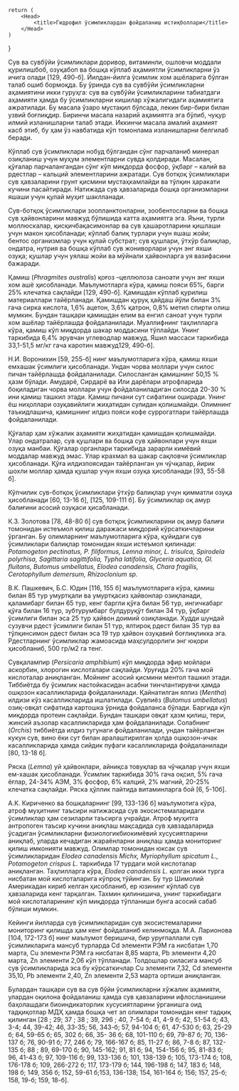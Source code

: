 
    return (
        <Head>
            <title>Гидрофил ўсимликлардан фойдаланиш истиқболлари</title>
        </Head>
    )
}

Сув ва сувбўйи ўсимликлари доривор, витаминли, ошловчи моддали
қурилишбоб, озуқабоп ва бошқа кўплаб аҳамиятли ўсимликларни ўз ичига
олади [129, 490-б]. Йилдан-йилга ўсимлик хом ашёларига бўлган талаб ошиб
бормоқда. Бу ўринда сув ва сувбўйи ўсимликларни аҳамиятини икки гуруҳга:
сув ва сувбўйи ўсимликларини табиатдаги аҳамияти ҳамда бу ўсимликларни
кишилар хўжалигидаги аҳамиятига ажратилади. Бу масала ўзаро мустақил
бўлсада, лекин бир-бири билан узвий боғлиқдир. Биринчи масала назарий
аҳамиятга эга бўлиб, чуқур илмий изланишларни талаб этади. Иккинчи
масала амалий аҳамият касб этиб, бу ҳам ўз навбатида кўп томонлама
изланишларни белгилаб беради.

Кўплаб сув ўсимликлари нобуд бўлгандан сўнг парчаланиб минерал
озиқланиш учун муҳум элементларни сувда қолдиради. Масалан, қўғалар
парчалангандан сўнг кўп миқдорда фосфор, ўқбарг – калий ва рдестлар –
кальций элементларини ажратади. Сув ботқоқ ўсимликлари сув ҳавзаларини
грунт қисмини мустаҳкамлайди ва тўлқин ҳаракати кучини пасайтиради.
Натижада сув ҳавзаларида бошқа организмларни яшаши учун қулай муҳит
шаклланади.

Сув-ботқоқ ўсимликлари зоопланктонларни, зообентосларни ва бошқа
сув ҳайвонларини мавжуд бўлишида катта аҳамиятга эга. Яъни, турли
моллюскалар, қисқичбақасимонлар ва сув ҳашаротларини қишлаши учун
макон ҳисобланади; кўплаб балиқ турлари учун яшаш жойи; бентос организмлар учун қулай субстрат; сув қушлари, ўтхўр балиқлар, ондатра,
нутрия ва бошқа кўплаб сув жониворлари учун энг яхши озуқа; қушлар учун
уялаш жойи ва мўйнали ҳайвонларга уя вазифасини бажаради.

Қамиш (*Phragmites australis*) қоғоз –целлюлоза саноати учун энг яхши
хом ашё ҳисобланади. Маълумотларга кўра, қамиш пояси 65%, барги 25%
клечатка сақлайди [129, 490-б]. Қамишдан кўплаб қурилиш материаллари
тайёрланади. Қамишдан қуруқ ҳайдаш йўли билан 3% гача сирка кислота,
1,6% ацетон, 3,6% қатрон, 0,8% метил спирти олиш мумкин. Бундан ташқари
қамишдан елим ва енгил саноат учун турли хом ашёлар тайёрлашда
фойдаланилади. Муаллифнинг таҳлилларга кўра, қамиш кўп миқдорда шакар
моддасини тўплайди. Унинг таркибида 6,4% эрувчан углеводлар мавжуд.
Яшил массаси таркибида 33,1-51,5 мг/кг гача каротин мавжуд129, 490-б].

Н.И. Воронихин [59, 255-б] нинг маълумотларига кўра, қамиш яхши емхашак ўсимлиги ҳисобланади. Ундан чорва моллари учун силос пичан
тайёрлашда фойдаланилади. Силосланган қамишнинг 50,15 % ҳазм бўлади.
Амударё, Сирдарё ва Или дарёлари атрофларида боқиладиган чорва моллари
учун фойдаланиладиган силосда 20-30 % ини қамиш ташкил этади. Қамиш
пичани сут сифатини оширади. Унинг ёш ниҳоллари озуқавийлиги
жиҳатидан сулидан қолишмайди. Олимнинг таъкидлашича, қамишнинг
илдиз пояси кофе суррогатлари тайёрлашда фойдаланилади.

Қўғалар ҳам хўжалик аҳамияти жиҳатидан қамишдан қолишмайди. Улар
ондатралар, сув қушлари ва бошқа сув ҳайвонлари учун яхши озуқа манбаи.
Қўғалар органлари таркибида зарарли кимёвий моддалар мавжуд эмас. Улар
крахмал ва шакар сақловчи ўсимликлар ҳисобланади. Қўға илдизпоясидан
тайёрланган ун чўчқалар, йирик шохли моллар ҳамда қушлар учун яхши
озуқа ҳисобланади [93, 55-58 б].

Кўпчилик сув-ботқоқ ўсимликлари ўтхўр балиқлар учун қимматли озуқа
ҳисобланади [60, 13-16 б], [125, 109-111 б]. Бу ўсимликлар оқ амур балиғини
асосий озуқаси ҳисабланади.

К.З. Золотова [78, 48-80 б] сув ботқоқ ўсимликларини оқ амур балиғи
томонидан истеъмол қилиш даражаси миқдорий кўрсаткичларини ўрганган.
Бу олимларнинг маълумотларига кўра, қуйидаги сув ўсимликлари балиқлар
томонидан яхши истеъмол қилинади: *Potamogeton pectinatus, P. filiformus,
Lemna minor, L. trisulca, Spirodela polyrhisa, Sagittaria sagittifolia, Typha
latifolia, Glyceria aquatica, Gl. fluitans, Butomus umbellatus, Elodea canadensis,
Chara fragilis, Cerotophyllum demersum, Rhizoclonium sp.*

В.К. Пашкевич, Б.С. Юдин [116, 155 б] маълумотларига кўра, қамиш
билан 85 тур умуртқали ва умуртқасиз ҳайвонлар озиқланади, қаламибарг
билан 65 тур, кенг баргли қўға билан 56 тур, ингичкабарг қўға билан 16 тур,
зубтурумбарг булдуруқўт билан 34 тур, ўқбарг ўсимлиги билан эса 25 тур
ҳайвон доимий озиқланади. Худди шундай сузувчи рдест ўсимлиги билан 51
тур, ялтироқ рдест билан 35 тур ва тўлқинсимон рдест билан эса 19 тур
ҳайвон озуқавий боғлиқликка эга. Рдестларнинг ўсимликлар жамоасида
маҳсулдорлиги энг юқори ҳисобланиб, 500 гр/м2
га тенг.

Сувқалампир (*Persicaria amphibium*) кўп миқдорда эфир мойлари
аскорбин, хлорогин кислоталари сақлайди. Уруғида 20% гача мой кислоталар
аниқланган. Мойнинг асосий қисмини ментол ташкил этади. Тиббиётда бу
ўсимлик настойкасидан асабни тинчлантирувчи ҳамда ошқозон
касалликларида фойдаланилади. Қайнатилган ялпиз (*Mentha*) илдизи кўз
касалликларида ишлатилади. Сувпиёз (*Butomus umbellatus*) озиқ-овқат
сифатида картошка ўрнида фойдаланса бўлади. Баргида кўп миқдорда
протеин сақлайди. Бундан ташқари овқат ҳазм қилиш, тери, жинсий аъзолар
касалликларида ҳам фойдаланилади. Солабнинг (*Orchis*) тиббиётда илдиз
тугунаги фойдаланилади, ундан тайёрланган кукун сув, вино ёки сут билан
аралаштирилган ҳолда ошқозон-ичак касалликларида ҳамда сийдик пуфаги
касалликларида фойдаланилади [80, 13-18 б].

Ряска (*Lemna*) уй ҳайвонлари, айниқса товуқлар ва чўчқалар учун яхши
ем-хашак ҳисобланади. Ўсимлик таркибида 30% гача оқсил, 5% гача ёғлар,
24-34% АЭМ, 3% фосфор, 6% калций, 2% магний, 20-25% клечатка сақлайди.
Ряска ҳўллик пайтида витаминларга бой [6, 5-10б].

А.К. Кириченко ва бошқаларнинг [99, 133-136 б] маълумотига кўра,
атроф муҳитнинг таъсири натижасида сув экосистемаларидаги ўсимликлар
ҳам сезиларли таъсирга учрайди. Атроф муҳитга антропоген таъсир кучини
аниқлаш мақсадида сув ҳавзадаларида ўсадиган ўсимликларни физиологикбиокимёвий хусусиятларини аниқлаб, уларда кечадиган жараёнларни
аниқлаш ҳамда мониторинг қилиш имконияти мавжуд. Олимлар томонидан
юксак сув ўсимликларидан *Elodea canadensis Michx, Myriophyllum spicatum
L., Potamogeton crispus L.* таркибида 17 турдаги мой кислоталар аниқланган.
Таҳлилларга кўра, *Elodea canadensis L.* қолган икки турга нисбатан мой
кислоталарига кўпроқ тўйинган. Бу тур Шимолий Америкадан кириб келган
ҳисобланиб, ер юзининг кўплаб сув ҳавзаларида кенг тарқалган. Тахмин
қилинишича, унинг таркибидаги мой кислоталарининг кўп миқдорда
тўпланиши бунга асосий сабаб бўлиши мумкин.

Кейинги йилларда сув ўсимликларидан сув экосистемаларини
мониторинг қилишда ҳам кенг фойдаланиб келинмоқда. М.А. Ларионова
[104, 172-173 б] нинг маълумот беришича, бир уруғпаллали сув
ўсимликларига мансуб турларда Cd элементи РЭМ га нисбатан 1,70 марта,
Cu элементи РЭМ га нисбатан 8,85 марта, Pb элементи 4,20 марта, Zn
элементи 2,06 кўп тўпланади. Толдошлар оиласига мансуб сув
ўсимликларида эса бу кўрсаткичлар Cu элементи 7,32, Cd элементи 35,10, Pb
элементи 2,40, Zn элементи 2,53 марта ортиши аниқланган.

Булардан ташқари сув ва сув бўйи ўсимликларни хўжалик аҳамияти,
улардан оқилона фойдаланиш ҳамда сув ҳавзаларини ифлосланишини
баҳолашдаги биоиндикаторлик хусусиятларини ўрганишга оид тадқиқотлар
МДҲ ҳамда бошқа чет эл олимлари томонидан кенг тадқиқ қилинган [28 ; 29;
37 ; 38 ; 39, 296 ; 40, 7-54 б; 41, 4-9 б; 42, 51-54 б; 43, 3-4; 44, 39-42; 46, 33-35;
56, 343-б; 57, 94-104 б; 61, 47-530 б; 63, 25-29 б; 64, 59-65 б; 65, 302 б; 66, 35-
36 б; 68, 101-110 б; 69, 79-87 б; 70, 136-137 б; 76, 90-91 б; 77, 246 б; 79, 166-167 б; 85, 11-27 б; 86, 7-8 б; 87, 132-135 б; 88 ; 89, 69-170 б; 90, 145-162; 91, 81
б; 94, 154-156 б; 95, 81-83 б; 96, 41-43 б; 97, 109-116 б; 99, 133-136 б; 101,
138-139 б; 105, 173-174 б; 108, 176-178 б; 109, 266-272 б; 117, 173-179 б; 144,
196-198 б; 147, 183 б; 148, 198 б; 149, 356 б; 152, 59-61 б;153, 136-138; 154,
161-164 б; 156; 157, 25-б; 158, 19-б; 159, 18-б].